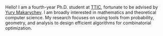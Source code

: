 Hello! I am a fourth-year Ph.D. student at [TTIC](https://ttic.edu), fortunate to be advised by [Yury Makarychev](https://home.ttic.edu/~yury/).
I am broadly interested in mathematics and theoretical computer science.
My research focuses on using tools from probability, geometry, and analysis to design efficient algorithms for combinatorial optimization.
